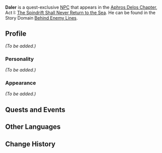 {{Meta
<!-- Remove this template after adding the missing info -->
|missing_NPC_profile  = yes
}}
{{Character Infobox
|type             = Quest NPC
|image            = NPC Daler.png
|affiliation      = Fatui
}}
'''Daler''' is a quest-exclusive [[NPC]] that appears in the [[Aphros Delos Chapter]], Act I: [[The Spindrift Shall Never Return to the Sea]]. He can be found in the Story Domain [[Behind Enemy Lines]].

==Profile==
<!--detailed story/lore information goes here-->
''(To be added.)''

===Personality===
''(To be added.)''

===Appearance===
''(To be added.)''

==Quests and Events==
{{Quest Appearances}}

==Other Languages==
{{Other Languages|default_hidden = 1
|en      = Daler
|zhs     = 达列尔
|zhs_rm  = Dáliè'ěr
|zht     = 達列爾
|zht_rm  = Dáliè'ěr
|ja      = ダレル
|ja_rm   = Dareru
|ko      = 달레르
|ko_rm   = Dallereu
|es      = Daler
|fr      = Daler
|ru      = Далер
|th      = Daler
|vi      = Daler
|de      = Daler
|id      = Daler
|pt      = Daler
}}

==Change History==
{{Change History|1.5}}